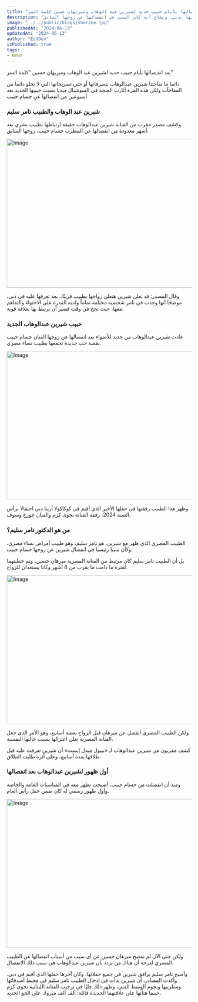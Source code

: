 ```yaml
---
title: "بعد انفـصالها بأيام حبيب جديد لشيرين عبد الوهاب وميريهان حسين كلمة السر"
description: "شيرين عبدالوهاب تثير الجدل بعلاقتها الجديدة مع الطبيب تامر سليم، بعد انفصالها عن حسام حبيب. تامر، طبيب نساء، ظهر برفقة شيرين في حفلها بدبي، ويشاع أنه كان السبب في انفصالها عن زوجها السابق."
image: "../../public/blogs/sherine.jpg"
publishedAt: "2024-06-13"
updatedAt: "2024-06-13"
author: "EddDev"
isPublished: true
tags:
- News
---
```


بعد انفـصالها بأيام حبيب جديد لشيرين عبد الوهاب وميريهان حسين “كلمة السر”

دائما ما تفاجئنا شيرين عبدالوهاب بتصرفاتها أو حتى تصريحاتها التي لا تخلو دائما من المفاجآت ولكن هذه المرة أثارت الضجة في السوشيال ميديا بسبب حبيبها الجديد بعد أسبوعين من انفصالها عن حسام حبيب

### شيرين عبد الوهاب والطبيب تامر سليم

وكشف مصدر مقرب من الفنانة شيرين عبدالوهاب حقيقة ارتباطها بطبيب بشري بعد أشهر معدودة من انفصالها عن المطرب حسام حبيب، زوجها السابق.

<Image
  src="/blogs/sherine-01.jpg"
  width="718"
  height="404"
  alt="Image"
  sizes="100vw"
/>


وقال المصدر: قد تعلن شيرين هتعلن زواجها بطبيب قريبًا.. بعد تعرفها عليه في دبي، موضحًا أنها وجدت في تامر شخصية مختلفة تماماً ولديه القدرة على الاحتواء والتفاهم معها، حيث نجح في وقت قصير أن يرتبط بها بعلاقة قوية.

### حبيب شيرين عبدالوهاب الجديد

عادت شيرين عبدالوهاب من جديد للأضواء بعد انفصالها عن زوجها الفنان حسام حبيب بقصة حب جديدة تجمعها بطبيب نساء مصري.

<Image
  src="/blogs/sherine-02.jpg"
  width="718"
  height="404"
  alt="Image"
  sizes="100vw"
/>


وظهر هذا الطبيب رفقتها في حفلها الأخير الذي أقيم في كوكاكولا أرينا دبي احتفالا برأس السنة 2024، رفقة الفنانة نجوى كرم والفنان جورج وسوف.

### من هو الدكتور تامر سليم؟

الطبيب المصري الذي ظهر مع شيرين، هو تامر سليم، وهو طبيب أمراض نساء مصري، وكان سببا رئيسيا في انفصال شيرين عن زوجها حسام حبيب.

بل أن الطبيب تامر سليم كان مرتبط من الفنانة المصرية ميرهان حسين، وتم خطبتهما لفترة ما دامت ما يقرب من 8 أشهر وكانا يستعدان للزواج.

<Image
  src="/blogs/sherine-03.jpg"
  width="718"
  height="404"
  alt="Image"
  sizes="100vw"
/>


ولكن الطبيب المصري أنفصل عن ميرهان قبل الزواج بعضة أسابيع، وهو الأمر الذى جعل الفنانة المصرية تعلن اعتزالها بسبب حالتها النفسية.

كشف مقربون من شيرين عبدالوهاب لـ «بيبول ميدل إيست» أن شيرين تعرفت عليه قبل طلاقها بعدة أسابيع، وعلى أثره طلبت الطلاق.

### أول ظهور لشيرين عبدالوهاب بعد انفصالها

ومنذ أن انفصلت من حسام حبيب، أصبحت تظهر معه في المناسبات العامة والخاصة وأول ظهور رسمي له كان ضمن حفل رأس العام.

<Image
  src="/blogs/sherine-04.jpg"
  width="718"
  height="404"
  alt="Image"
  sizes="100vw"
/>


ولكن حتى الآن لم تفصح ميرهان حسين عن أي سبب من أسباب انفصالها عن الطبيب المصري لدرجة أن هناك من يردد بأن شيرين عبدالوهاب هي سبب ذلك الانفصال.

وأصبح تامر سليم يرافق شيرين في جميع حفلاتها، وكان آخرها حفلها الذي أقيم في دبي. وأكدت المصادر، أن شيرين بدأت في إدخال الطبيب تامر سليم في محيط أصدقائها ومطربيها ونجوم الوسط الفني، وظهر ذلك جليًا في ترحيب الفنانة اللبنانية نجوى كرم حينما هنأتها على علاقتهما الجديدة قائلة: ألف ألف مبروك على الجو الجديد.

